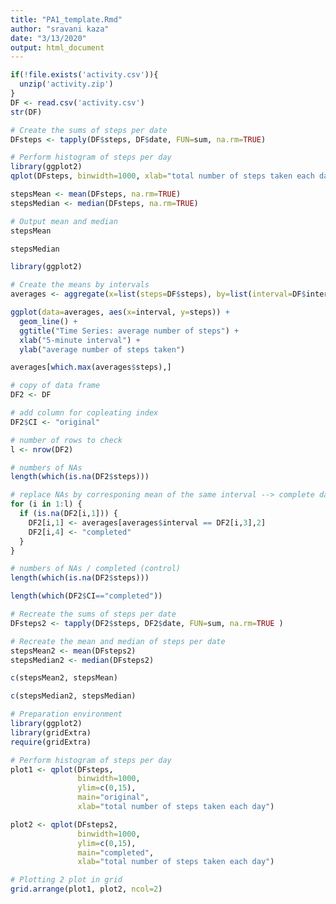 ```yaml
---
title: "PA1_template.Rmd"
author: "sravani kaza"
date: "3/13/2020"
output: html_document
---
```

```r
if(!file.exists('activity.csv')){
  unzip('activity.zip')
}
DF <- read.csv('activity.csv')
str(DF)
```
```r
# Create the sums of steps per date
DFsteps <- tapply(DF$steps, DF$date, FUN=sum, na.rm=TRUE)

# Perform histogram of steps per day
library(ggplot2)
qplot(DFsteps, binwidth=1000, xlab="total number of steps taken each day")
```
```r
stepsMean <- mean(DFsteps, na.rm=TRUE)
stepsMedian <- median(DFsteps, na.rm=TRUE)

# Output mean and median
stepsMean
```
```r
stepsMedian
```

```r
library(ggplot2)

# Create the means by intervals
averages <- aggregate(x=list(steps=DF$steps), by=list(interval=DF$interval),FUN=mean, na.rm=TRUE)

ggplot(data=averages, aes(x=interval, y=steps)) +
  geom_line() +
  ggtitle("Time Series: average number of steps") +
  xlab("5-minute interval") +
  ylab("average number of steps taken")
```
```r
averages[which.max(averages$steps),]
```
```r
# copy of data frame
DF2 <- DF

# add column for copleating index
DF2$CI <- "original"

# number of rows to check
l <- nrow(DF2)

# numbers of NAs
length(which(is.na(DF2$steps)))
```
```r
# replace NAs by corresponing mean of the same interval --> complete data frame DF2
for (i in 1:l) {
  if (is.na(DF2[i,1])) {
    DF2[i,1] <- averages[averages$interval == DF2[i,3],2]
    DF2[i,4] <- "completed"
  }
}

# numbers of NAs / completed (control)
length(which(is.na(DF2$steps)))
```
```r
length(which(DF2$CI=="completed"))
```
```r
# Recreate the sums of steps per date
DFsteps2 <- tapply(DF2$steps, DF2$date, FUN=sum, na.rm=TRUE )

# Recreate the mean and median of steps per date
stepsMean2 <- mean(DFsteps2)
stepsMedian2 <- median(DFsteps2)

c(stepsMean2, stepsMean)
```
```r
c(stepsMedian2, stepsMedian)
```
```r
# Preparation environment
library(ggplot2)
library(gridExtra)
require(gridExtra)

# Perform histogram of steps per day
plot1 <- qplot(DFsteps, 
               binwidth=1000, 
               ylim=c(0,15),
               main="original", 
               xlab="total number of steps taken each day")

plot2 <- qplot(DFsteps2, 
               binwidth=1000, 
               ylim=c(0,15),
               main="completed", 
               xlab="total number of steps taken each day")

# Plotting 2 plot in grid
grid.arrange(plot1, plot2, ncol=2)
```






